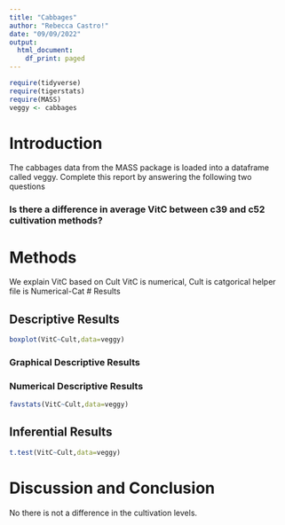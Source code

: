 ```yaml
---
title: "Cabbages"
author: "Rebecca Castro!"
date: "09/09/2022"
output:
  html_document:
    df_print: paged
---
```


```r
require(tidyverse)
require(tigerstats)
require(MASS)
veggy <- cabbages
```

# Introduction

<!--In this section you explain what you are trying to show.  Where did the data come from?  What is the research or other question you are trying to answer?!-->
 The cabbages data from the MASS package is loaded into a dataframe called veggy. Complete this report by answering the following two questions  
 
### Is there a difference in average VitC between c39 and c52 cultivation methods?  

# Methods

<!--Decide on your methods:  use "variable analysis" or other appropriate descriptors.  Make sure to choose at least one graphical method and at least one numerical method.!-->

We explain VitC based on Cult
VitC is numerical, Cult is catgorical
helper file is Numerical-Cat
# Results

<!--Divide this section into two sub-sections:  One for your descriptive  results and one for your inferential results.!-->

## Descriptive Results
```r
boxplot(VitC~Cult,data=veggy)
```




### Graphical Descriptive Results


<!--Graphical results here.  Make sure to show your code.  Provide appropriate labels for axes, giving units if possible, and provide a good title for the graph, too.  Use the graphical results to describe the patterns if any that exist in the data as focused toward the research question!-->

### Numerical Descriptive Results

```r
favstats(VitC~Cult,data=veggy)
```
<!--Numerical results go here. Use the numerical results to describe the patterns if any that exist in the data as focused toward the research question!-->




## Inferential Results
```r
t.test(VitC~Cult,data=veggy)
```



<!--State hypothesis clearly.  Make sure your discussion of the inferential test covers all the aspects that the test output produces, such as test statistic, p-value etc.  Make a decision about the null hypothesis, explain the assumptions on which the selected test/procedure was based, and why the chosen procedure satisfys the assumptions and is appropriate to answer the research question!-->


# Discussion and Conclusion
No there is not a difference in the cultivation levels.
<!--Discussion and conclusion here.  If you found a relationship be sure to consider whether the relationship occurs because one of the variavbles causes the other, or whether they perhasps are related for some other reason.  Watch the chapter 6 videos from the GeorgeTown videos collection.!-->
